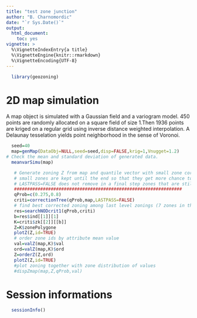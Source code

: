 ```yaml
---
title: "test zone junction"
author: "B. Charnomordic"
date: "`r Sys.Date()`"
output:
  html_document:
    toc: yes
vignette: >
  %\VignetteIndexEntry{a title}
  %\VignetteEngine{knitr::rmarkdown}
  %\VignetteEncoding{UTF-8}
---
```


```r
  library(geozoning)
```


# 2D map simulation 
A map object is simulated with a Gaussian field and a variogram model. 450 points are randomly allocated on a square field of size 1.Then 1936 points are kriged on a regular grid using inverse distance weighted interpolation. A Delaunay tesselation yields point neighborhood in the sense of Voronoi.

```r
  seed=40
  map=genMap(DataObj=NULL,seed=seed,disp=FALSE,krig=1,Vnugget=1.2)
# Check the mean and standard deviation of generated data.
  meanvarSimu(map)
```

```r
   # Generate zoning Z from map and quantile vector with small zone correction
   # small zones are kept until the end so that they get more chance to grow.
   # LASTPASS=FALSE does not remove in a final step zones that are still too small.
   ################################################################
   qProb=c(0.275,0.8)
   criti=correctionTree(qProb,map,LASTPASS=FALSE)
   # find best corrected zoning among last level zonings (7 zones in this case)
   res=searchNODcrit1(qProb,criti)
   b=res$ind[[1]][1]
   K=criti$zk[[2]][[b]]
   Z=K$zonePolygone
   plotZ(Z,id=TRUE)
   # order zone ids by attribute mean value
   val=valZ(map,K)$val
   ord=valZ(map,K)$ord
   Z=orderZ(Z,ord)
   plotZ(Z,id=TRUE)
   #plot zoning together with zone distribution of values
   #dispZmap(map,Z,qProb,val)
```


# Session informations
```r
  sessionInfo()
```

